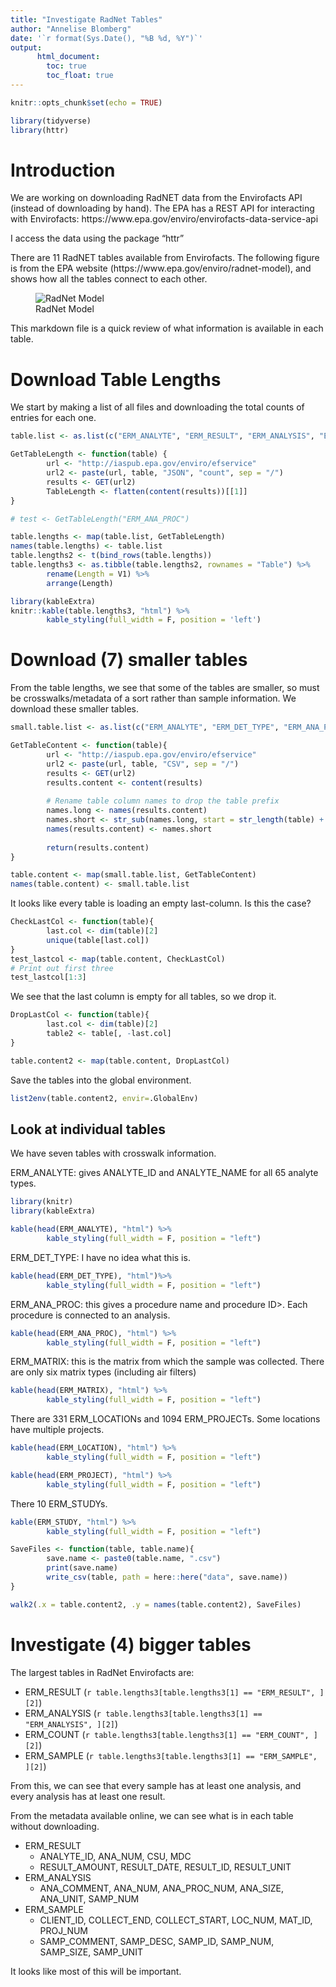 ```yaml
---
title: "Investigate RadNet Tables"
author: "Annelise Blomberg"
date: '`r format(Sys.Date(), "%B %d, %Y")`'
output:
      html_document:
        toc: true
        toc_float: true
---
```


```r
knitr::opts_chunk$set(echo = TRUE)

library(tidyverse)
library(httr)
```

# Introduction 

We are working on downloading RadNET data from the Envirofacts API (instead of downloading by hand). The EPA has a REST API for interacting with Envirofacts: 
https://www.epa.gov/enviro/envirofacts-data-service-api

I access the data using the package "httr"

There are 11 RadNET tables available from Envirofacts. The following figure is from the EPA website (https://www.epa.gov/enviro/radnet-model), and shows how all the tables connect to each other. 

![RadNet Model](RADNET-model.png)

This markdown file is a quick review of what information is available in each table. 

# Download Table Lengths

We start by making a list of all files and downloading the total counts of entries for each one.  
```r
table.list <- as.list(c("ERM_ANALYTE", "ERM_RESULT", "ERM_ANALYSIS", "ERM_COUNT", "ERM_DET_TYPE", "ERM_ANA_PROC", "ERM_SAMPLE", "ERM_MATRIX", "ERM_LOCATION", "ERM_PROJECT", "ERM_STUDY")) 

GetTableLength <- function(table) {
        url <- "http://iaspub.epa.gov/enviro/efservice" 
        url2 <- paste(url, table, "JSON", "count", sep = "/")
        results <- GET(url2)
        TableLength <- flatten(content(results))[[1]]
}

# test <- GetTableLength("ERM_ANA_PROC")

table.lengths <- map(table.list, GetTableLength)
names(table.lengths) <- table.list
table.lengths2 <- t(bind_rows(table.lengths))
table.lengths3 <- as.tibble(table.lengths2, rownames = "Table") %>% 
        rename(Length = V1) %>% 
        arrange(Length)

library(kableExtra)
knitr::kable(table.lengths3, "html") %>% 
        kable_styling(full_width = F, position = 'left')
```

# Download (7) smaller tables 

From the table lengths, we see that some of the tables are smaller, so must be crosswalks/metadata of a sort rather than sample information. We download these smaller tables. 
```r
small.table.list <- as.list(c("ERM_ANALYTE", "ERM_DET_TYPE", "ERM_ANA_PROC", "ERM_MATRIX", "ERM_LOCATION", "ERM_STUDY", "ERM_PROJECT"))

GetTableContent <- function(table){
        url <- "http://iaspub.epa.gov/enviro/efservice" 
        url2 <- paste(url, table, "CSV", sep = "/")
        results <- GET(url2)
        results.content <- content(results)
        
        # Rename table column names to drop the table prefix
        names.long <- names(results.content)
        names.short <- str_sub(names.long, start = str_length(table) + 2)
        names(results.content) <- names.short
        
        return(results.content)
}

table.content <- map(small.table.list, GetTableContent)
names(table.content) <- small.table.list
```

It looks like every table is loading an empty last-column. Is this the case? 

```r
CheckLastCol <- function(table){
        last.col <- dim(table)[2]
        unique(table[last.col])
}
test_lastcol <- map(table.content, CheckLastCol) 
# Print out first three
test_lastcol[1:3]
```

We see that the last column is empty for all tables, so we drop it. 

```r
DropLastCol <- function(table){
        last.col <- dim(table)[2]
        table2 <- table[, -last.col]
}

table.content2 <- map(table.content, DropLastCol)
```

Save the tables into the global environment. 

```r
list2env(table.content2, envir=.GlobalEnv)
```

## Look at individual tables 

We have seven tables with crosswalk information. 

ERM_ANALYTE: gives ANALYTE_ID and ANALYTE_NAME for all 65 analyte types. 

```r
library(knitr)
library(kableExtra)

kable(head(ERM_ANALYTE), "html") %>% 
        kable_styling(full_width = F, position = "left")

```

ERM_DET_TYPE: I have no idea what this is.

```r
kable(head(ERM_DET_TYPE), "html")%>% 
        kable_styling(full_width = F, position = "left")
```

ERM_ANA_PROC: this gives a procedure name and procedure ID>. Each procedure is connected to an analysis. 

```r

kable(head(ERM_ANA_PROC), "html") %>% 
        kable_styling(full_width = F, position = "left")
```

ERM_MATRIX: this is the matrix from which the sample was collected. There are only six matrix types (including air filters) 

```r
kable(head(ERM_MATRIX), "html") %>% 
        kable_styling(full_width = F, position = "left")
```

There are 331 ERM_LOCATIONs and 1094 ERM_PROJECTs. Some locations have multiple projects. 

```r

kable(head(ERM_LOCATION), "html") %>% 
        kable_styling(full_width = F, position = "left")

kable(head(ERM_PROJECT), "html") %>% 
        kable_styling(full_width = F, position = "left")


```

There 10 ERM_STUDYs. 

```r
kable(ERM_STUDY, "html") %>% 
        kable_styling(full_width = F, position = "left")
```


```r

SaveFiles <- function(table, table.name){
        save.name <- paste0(table.name, ".csv")
        print(save.name)
        write_csv(table, path = here::here("data", save.name))
}

walk2(.x = table.content2, .y = names(table.content2), SaveFiles)
```

# Investigate (4) bigger tables

The largest tables in RadNet Envirofacts are: 

* ERM_RESULT   (`r table.lengths3[table.lengths3[1] == "ERM_RESULT", ][2]`)  
* ERM_ANALYSIS (`r table.lengths3[table.lengths3[1] == "ERM_ANALYSIS", ][2]`)  
* ERM_COUNT    (`r table.lengths3[table.lengths3[1] == "ERM_COUNT", ][2]`)
* ERM_SAMPLE   (`r table.lengths3[table.lengths3[1] == "ERM_SAMPLE", ][2]`)

From this, we can see that every sample has at least one analysis, and every analysis has at least one result. 

From the metadata available online, we can see what is in each table without downloading. 

* ERM_RESULT    
    + ANALYTE_ID, ANA_NUM, CSU, MDC  
    + RESULT_AMOUNT, RESULT_DATE, RESULT_ID, RESULT_UNIT


* ERM_ANALYSIS  
    + ANA_COMMENT, ANA_NUM, ANA_PROC_NUM, ANA_SIZE, ANA_UNIT, SAMP_NUM


* ERM_SAMPLE  
    + CLIENT_ID, COLLECT_END, COLLECT_START, LOC_NUM, MAT_ID, PROJ_NUM
    + SAMP_COMMENT, SAMP_DESC, SAMP_ID, SAMP_NUM, SAMP_SIZE, SAMP_UNIT


It looks like most of this will be important. 
